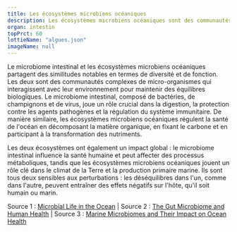 ---
title: Les écosystèmes microbiens océaniques
description: Les écosystèmes microbiens océaniques sont des communautés de micro-organismes marins, tels que des bactéries, des archées et des protistes, qui jouent un rôle crucial dans les cycles biogéochimiques de l'océan, comme la dégradation des nutriments et la fixation du carbone.
organ: intestin
topPrct: 60
lottieName: "algues.json"
imageName: null
---
Le microbiome intestinal et les écosystèmes microbiens océaniques partagent des similitudes notables en termes de diversité et de fonction. Les deux sont des communautés complexes de micro-organismes qui interagissent avec leur environnement pour maintenir des équilibres biologiques. Le microbiome intestinal, composé de bactéries, de champignons et de virus, joue un rôle crucial dans la digestion, la protection contre les agents pathogènes et la régulation du système immunitaire. De manière similaire, les écosystèmes microbiens océaniques régulent la santé de l'océan en décomposant la matière organique, en fixant le carbone et en participant à la transformation des nutriments.

Les deux écosystèmes ont également un impact global : le microbiome intestinal influence la santé humaine et peut affecter des processus métaboliques, tandis que les écosystèmes microbiens océaniques jouent un rôle clé dans le climat de la Terre et la production primaire marine. Ils sont tous deux sensibles aux perturbations : les déséquilibres dans l'un, comme dans l'autre, peuvent entraîner des effets négatifs sur l'hôte, qu'il soit humain ou marin.

Source 1 : [Microbial Life in the Ocean](https://oceanexplorer.noaa.gov) | Source 2 : [The Gut Microbiome and Human Health](https://www.nih.gov) | Source 3 : [Marine Microbiomes and Their Impact on Ocean Health](https://www.nature.com)
